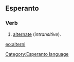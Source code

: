 ==Esperanto==
===Verb===
# [[alternate]] (''intransitive'').

{{Universala Vortaro}}
[[eo:alterni]]
[[Category:Esperanto language]]